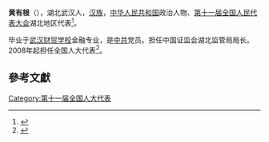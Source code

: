 '''黄有根'''（{{bd|1951年||}}），湖北武汉人，[[汉族|汉族]]，[[中华人民共和国|中华人民共和国]]政治人物、[[第十一届全国人民代表大会|第十一届全国人民代表大会]]湖北地区代表<ref>{{cite web|author=新华网|title=第十一届全国人大代表|url=http://news.xinhuanet.com/ziliao/2008-03/03/content_7708230.htm?node=36628|publisher=新华网|accessdate=2014-01-07|archive-date=2014-01-10|archive-url=https://web.archive.org/web/20140110211415/http://news.xinhuanet.com/ziliao/2008-03/03/content_7708230.htm?node=36628|dead-url=no}}</ref>。

毕业于[[武汉财贸学校|武汉财贸学校]]金融专业，是[[中共|中共]]党员。担任中国证监会湖北监管局局长。2008年起担任全国人大代表<ref>{{cite news|title=全国人大代表信息-黄有根|url= http://210.82.31.1:8084/delegate/viewDelegate.action?dbid=111647|accessdate=2013-04-05|newspaper=全国人大网|archive-url=https://web.archive.org/web/20140514055551/http://www.npc.gov.cn/delegate/viewDelegate.action?dbid=111647|archive-date=2014-05-14|dead-url=yes}}</ref>。

==參考文獻==
{{reflist}}
[[Category:第十一届全国人大代表|Category:第十一届全国人大代表]]